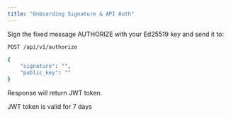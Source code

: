 ```yaml
---
title: "Onboarding Signature & API Auth"
---
```


Sign the fixed message AUTHORIZE with your Ed25519 key and send it to:

```bash
POST /api/v1/authorize

{
    "signature": "",
    "public_key": ""
}
```

Response will return JWT token.

JWT token is valid for 7 days
